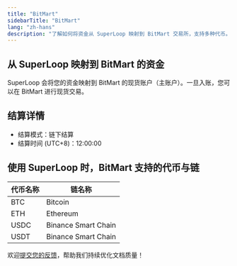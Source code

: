 ```yaml
---
title: "BitMart"
sidebarTitle: "BitMart"
lang: "zh-hans"
description: "了解如何将资金从 SuperLoop 映射到 BitMart 交易所，支持多种代币。"
---
```


## 从 SuperLoop 映射到 BitMart 的资金

SuperLoop 会将您的资金映射到 BitMart 的现货账户（主账户）。一旦入账，您可以在 BitMart 进行现货交易。

## 结算详情

- 结算模式：链下结算
- 结算时间 (UTC+8)：12:00:00

## 使用 SuperLoop 时，BitMart 支持的代币与链

| **代币名称** | **链名称** |
| --------------------------------- | --------------------------------- |
| BTC                            | Bitcoin |
| ETH                            | Ethereum |
| USDC                           | Binance Smart Chain |
| USDT                           | Binance Smart Chain |

<Tip>欢迎[提交您的反馈](https://forms.zohopublic.com/cobo/form/DocumentFeedbackForm/formperma/QvLOhxJv1_JMsJ-1dleZ8Itb_7rzN-LtgvsDdxosoVI?referrername=manuals)，帮助我们持续优化文档质量！</Tip>
